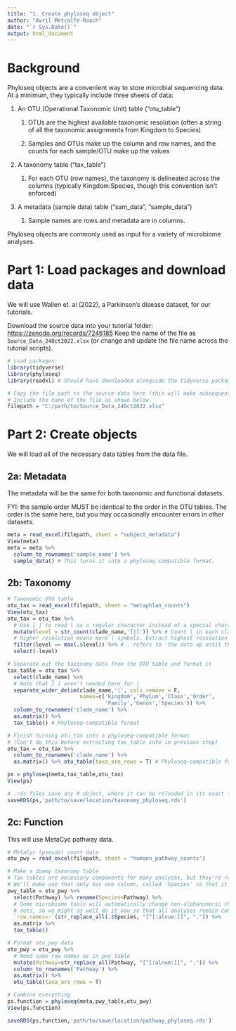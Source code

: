 ```yaml
---
title: "1. Create phyloseq object"
author: "Avril Metcalfe-Roach"
date: "`r Sys.Date()`"
output: html_document
---
```


# Background

Phyloseq objects are a convenient way to store microbial sequencing data. At a
minimum, they typically include three sheets of data:

1.  An OTU (Operational Taxonomic Unit) table ("otu_table")

    1.  OTUs are the highest available taxonomic resolution (often a string of
        all the taxonomic assignments from Kingdom to Species)

    2.  Samples and OTUs make up the column and row names, and the counts for
        each sample/OTU make up the values

2.  A taxonomy table ("tax_table")

    1.  For each OTU (row names), the taxonomy is delineated across the columns
        (typically Kingdom:Species, though this convention isn't enforced)

3.  A metadata (sample data) table ("sam_data", "sample_data")

    1.  Sample names are rows and metadata are in columns.

Phyloseq objects are commonly used as input for a variety of microbiome
analyses.

# Part 1: Load packages and download data

We will use Wallen et. al (2022), a Parkinson's disease dataset, for our
tutorials.

Download the source data into your tutorial folder:
<https://zenodo.org/records/7246185> Keep the name of the file as
`Source_Data_24Oct2022.xlsx` (or change and update the file name across the
tutorial scripts).

```r
# Load packages:
library(tidyverse)
library(phyloseq)
library(readxl) # Should have downloaded alongside the tidyverse package

# Copy the file path to the source data here (this will make subsequent coding easier)
# Include the name of the file as shown below.
filepath = "C:/path/to/Source_Data_24Oct2022.xlsx"
```

# Part 2: Create objects

We will load all of the necessary data tables from the data file.

## 2a: Metadata

The metadata will be the same for both taxonomic and functional datasets.

FYI: the sample order MUST be identical to the order in the OTU tables. The
order is the same here, but you may occasionally encounter errors in other
datasets.

```r
meta = read_excel(filepath, sheet = "subject_metadata") 
View(meta)
meta = meta %>% 
  column_to_rownames('sample_name') %>% 
  sample_data() # This turns it into a phyloseq-compatible format.
```

## 2b: Taxonomy

```r
# Taxonomic OTU table
otu_tax = read_excel(filepath, sheet = "metaphlan_counts") 
View(otu_tax)
otu_tax = otu_tax %>% 
  # Use [ ] to read | as a regular character instead of a special character
  mutate(level = str_count(clade_name,'[|]')) %>% # Count | in each clade_name value
  # Higher resolution means more | symbols. Extract highest resolution (species).
  filter(level == max(.$level)) %>% # . refers to 'the data up until this code line'
  select(-level)

# Separate out the taxonomy data from the OTU table and format it
tax_table = otu_tax %>% 
  select(clade_name) %>% 
  # Note that [ ] aren't needed here for |
  separate_wider_delim(clade_name,'|', cols_remove = F,
                       names=c('Kingdom','Phylum','Class','Order',
                               'Family','Genus','Species')) %>%   
  column_to_rownames('clade_name') %>% 
  as.matrix() %>% 
  tax_table() # Phyloseq-compatible format

# Finish turning otu_tax into a phyloseq-compatible format
# (Can't do this before extracting tax_table info in previous step)
otu_tax = otu_tax %>% 
  column_to_rownames('clade_name') %>% 
  as.matrix() %>% otu_table(taxa_are_rows = T) # Phyloseq-compatible format
```

```r
ps = phyloseq(meta,tax_table,otu_tax)
View(ps)

# .rds files save any R object, where it can be reloaded in its exact format.
saveRDS(ps,'path/to/save/location/taxonomy_phyloseq.rds')
```

## 2c: Function

This will use MetaCyc pathway data.

```r
# MetaCyc (pseudo) count data
otu_pwy = read_excel(filepath, sheet = "humann_pathway_counts")

# Make a dummy taxonomy table
# Tax tables are necessary components for many analyses, but they're redundant for MetaCyc pathways since they don't have the same hierarchial structure.
# We'll make one that only has one column, called 'Species' so that it's compatible with other taxonomy tools (which sometimes require some sort of taxonomic column name), and then use the same column to add row names.
pwy_table = otu_pwy %>% 
  select(Pathway) %>% rename(Species=Pathway) %>%
  # Some microbiome tools will automatically change non-alphanumeric characters to 
  # dots, so we might as well do it now so that all analyses remain consistent.
  `row.names<-`(str_replace_all(.$Species, "[^[:alnum:]]", ".")) %>% 
  as.matrix %>% 
  tax_table()

# Format otu_pwy data
otu_pwy = otu_pwy %>%
  # Need same row names as in pwy_table
  mutate(Pathway=str_replace_all(Pathway, "[^[:alnum:]]", ".")) %>% 
  column_to_rownames('Pathway') %>% 
  as.matrix() %>% 
  otu_table(taxa_are_rows = T)
```

```r
# Combine everything
ps.function = phyloseq(meta,pwy_table,otu_pwy)
View(ps.function)

saveRDS(ps.function,'path/to/save/location/pathway_phyloseq.rds')
```
